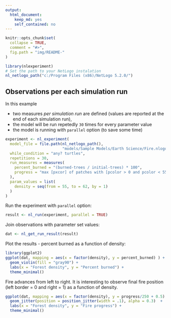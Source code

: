 ```yaml
---
output: 
  html_document: 
    keep_md: yes
    self_contained: no
---
```


```r
knitr::opts_chunk$set(
  collapse = TRUE,
  comment = "#>",
  fig.path = "img/README-"
)
```


```r
library(nlexperiment)
# Set the path to your NetLogo instalation
nl_netlogo_path("c:/Program Files (x86)/NetLogo 5.2.0/") 
```


## Observations per each simulation run
In this example

* two measures _per simulation run_ are defined (values are reported at the end 
of each simulation run),
* the model will be run repetedly `30` times for every parameter value
* the model is running with `parallel` option (to save some time)

```r
experiment <- nl_experiment(
  model_file = file.path(nl_netlogo_path(), 
                         "models/Sample Models/Earth Science/Fire.nlogo"), 
  while_condition = "any? turtles",
  repetitions = 30,
  run_measures = measures(
    percent_burned = "(burned-trees / initial-trees) * 100",
    progress = "max [pxcor] of patches with [pcolor > 0 and pcolor < 55]"
  ),
  param_values = list(
    density = seq(from = 55, to = 62, by = 1)
  )
)
```

Run the experiment with `parallel` option:
```r
result <- nl_run(experiment, parallel = TRUE)
```

Join observations with parameter set values:
```r
dat <- nl_get_run_result(result)
```

Plot the results - percent burned as a function of density:
```r
library(ggplot2)
ggplot(dat, mapping = aes(x = factor(density), y = percent_burned) ) + 
  geom_violin(fill = "gray90") +
  labs(x = "Forest density", y = "Percent burned") + 
  theme_minimal()
```

Fire advances from left to right. It is interesting to observe
final fire position (left border = 0 and right = 1) as a function of density.
```r
ggplot(dat, mapping = aes(x = factor(density), y = progress/250 + 0.5) ) + 
  geom_jitter(position = position_jitter(width = .1), alpha = 0.3)  +
  labs(x = "Forest density", y = "Fire progress") +
  theme_minimal()
```

